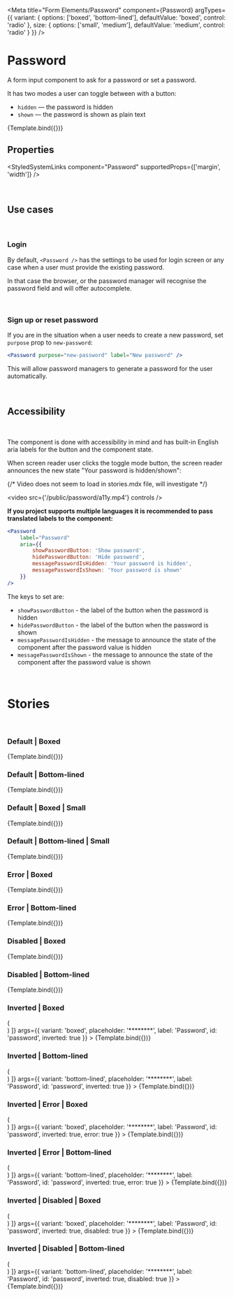 
<Meta
    title="Form Elements/Password"
    component={Password}
    argTypes={{
        variant: {
            options: ['boxed', 'bottom-lined'],
            defaultValue: 'boxed',
            control: 'radio'
        },
        size: {
            options: ['small', 'medium'],
            defaultValue: 'medium',
            control: 'radio'
        }
    }}
/>


# Password

A form input component to ask for a password or set a password.

It has two modes a user can toggle between with a button:

-   `hidden` — the password is hidden
-   `shown` — the password is shown as plain text

<Canvas>
    <Story
        name="Default"
        args={{
            variant: 'boxed',
            placeholder: '********',
            label: 'Password',
            id: 'password'
        }}
    >
        {Template.bind({})}
    </Story>
</Canvas>

<br />

## Properties

<ArgsTable of={Password} />

<StyledSystemLinks component="Password" supportedProps={['margin', 'width']} />

<br />

## Use cases

<br />

### Login

By default, `<Password />` has the settings to be used for login screen or any case when a user
must provide the existing password.

In that case the browser, or the password manager will recognise the password field and will offer autocomplete.

<br />

### Sign up or reset password

If you are in the situation when a user needs to create a new password, set `purpose` prop to `new-password`:

```jsx
<Password purpose="new-password" label="New password" />
```

This will allow password managers to generate a password for the user automatically.

<br />

## Accessibility

<br />

The component is done with accessibility in mind and has built-in English aria labels for the button and the component state.

When screen reader user clicks the toggle mode button, the screen reader announces the new state "Your password is hidden/shown":

{/* Video does not seem to load in stories.mdx file, will investigate */}

<video src={'/public/password/a11y.mp4'} controls />

**If you project supports multiple languages it is recommended to pass translated labels to the component:**

```jsx
<Password
    label="Password"
    aria={{
        showPasswordButton: 'Show password',
        hidePasswordButton: 'Hide password',
        messagePasswordIsHidden: 'Your password is hidden',
        messagePasswordIsShown: 'Your password is shown'
    }}
/>
```

The keys to set are:

-   `showPasswordButton` - the label of the button when the password is hidden
-   `hidePasswordButton` - the label of the button when the password is shown
-   `messagePasswordIsHidden` - the message to announce the state of the component after the password value is hidden
-   `messagePasswordIsShown` - the message to announce the state of the component after the password value is shown

<br />

# Stories

<br />

### Default | Boxed

<Canvas>
    <Story
        name="Boxed"
        args={{
            variant: 'boxed',
            placeholder: '********',
            label: 'Password',
            id: 'password'
        }}
    >
        {Template.bind({})}
    </Story>
</Canvas>

### Default | Bottom-lined

<Canvas>
    <Story
        name="Bottom-Lined"
        args={{
            variant: 'bottom-lined',
            placeholder: '********',
            label: 'Password',
            id: 'password'
        }}
    >
        {Template.bind({})}
    </Story>
</Canvas>

### Default | Boxed | Small

<Canvas>
    <Story
        name="Boxed | Small"
        args={{
            variant: 'boxed',
            placeholder: '********',
            label: 'Password',
            id: 'password',
            size: 'small'
        }}
    >
        {Template.bind({})}
    </Story>
</Canvas>

### Default | Bottom-lined | Small

<Canvas>
    <Story
        name="Bottom-lined | Small"
        args={{
            variant: 'bottom-lined',
            placeholder: '********',
            label: 'Password',
            id: 'password',
            size: 'small'
        }}
    >
        {Template.bind({})}
    </Story>
</Canvas>

### Error | Boxed

<Canvas>
    <Story
        name="Error | Boxed"
        args={{
            variant: 'boxed',
            placeholder: '********',
            label: 'Password',
            id: 'password',
            error: true
        }}
    >
        {Template.bind({})}
    </Story>
</Canvas>

### Error | Bottom-lined

<Canvas>
    <Story
        name="Error | Bottom-Lined"
        args={{
            variant: 'bottom-lined',
            placeholder: '********',
            label: 'Password',
            id: 'password',
            error: true
        }}
    >
        {Template.bind({})}
    </Story>
</Canvas>

### Disabled | Boxed

<Canvas>
    <Story
        name="Disabled | Boxed"
        args={{
            variant: 'boxed',
            placeholder: '********',
            label: 'Password',
            id: 'password',
            disabled: true
        }}
    >
        {Template.bind({})}
    </Story>
</Canvas>

### Disabled | Bottom-lined

<Canvas>
    <Story
        name="Disabled | Bottom-Lined"
        args={{
            variant: 'bottom-lined',
            placeholder: '********',
            label: 'Password',
            id: 'password',
            disabled: true
        }}
    >
        {Template.bind({})}
    </Story>
</Canvas>

### Inverted | Boxed

<Canvas>
    <Story
        name="Inverted | Boxed"
        decorators={[
            Story => (
                <div style={{ background: '#001E3E', padding: '1rem' }}>
                    <Story />
                </div>
            )
        ]}
        args={{
            variant: 'boxed',
            placeholder: '********',
            label: 'Password',
            id: 'password',
            inverted: true
        }}
    >
        {Template.bind({})}
    </Story>
</Canvas>

### Inverted | Bottom-lined

<Canvas>
    <Story
        name="Inverted | Bottom-lined"
        decorators={[
            Story => (
                <div style={{ background: '#001E3E', padding: '1rem' }}>
                    <Story />
                </div>
            )
        ]}
        args={{
            variant: 'bottom-lined',
            placeholder: '********',
            label: 'Password',
            id: 'password',
            inverted: true
        }}
    >
        {Template.bind({})}
    </Story>
</Canvas>

### Inverted | Error | Boxed

<Canvas>
    <Story
        name="Inverted | Error | Boxed"
        decorators={[
            Story => (
                <div style={{ background: '#001E3E', padding: '1rem' }}>
                    <Story />
                </div>
            )
        ]}
        args={{
            variant: 'boxed',
            placeholder: '********',
            label: 'Password',
            id: 'password',
            inverted: true,
            error: true
        }}
    >
        {Template.bind({})}
    </Story>
</Canvas>

### Inverted | Error | Bottom-lined

<Canvas>
    <Story
        name="Inverted | Error | Bottom-lined"
        decorators={[
            Story => (
                <div style={{ background: '#001E3E', padding: '1rem' }}>
                    <Story />
                </div>
            )
        ]}
        args={{
            variant: 'bottom-lined',
            placeholder: '********',
            label: 'Password',
            id: 'password',
            inverted: true,
            error: true
        }}
    >
        {Template.bind({})}
    </Story>
</Canvas>

### Inverted | Disabled | Boxed

<Canvas>
    <Story
        name="Inverted | Disabled | Boxed"
        decorators={[
            Story => (
                <div style={{ background: '#001E3E', padding: '1rem' }}>
                    <Story />
                </div>
            )
        ]}
        args={{
            variant: 'boxed',
            placeholder: '********',
            label: 'Password',
            id: 'password',
            inverted: true,
            disabled: true
        }}
    >
        {Template.bind({})}
    </Story>
</Canvas>

### Inverted | Disabled | Bottom-lined

<Canvas>
    <Story
        name="Inverted | Disabled | Bottom-lined"
        decorators={[
            Story => (
                <div style={{ background: '#001E3E', padding: '1rem' }}>
                    <Story />
                </div>
            )
        ]}
        args={{
            variant: 'bottom-lined',
            placeholder: '********',
            label: 'Password',
            id: 'password',
            inverted: true,
            disabled: true
        }}
    >
        {Template.bind({})}
    </Story>
</Canvas>
